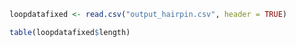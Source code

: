 ```r
loopdatafixed <- read.csv("output_hairpin.csv", header = TRUE)
```

```r
table(loopdatafixed$length)
```
